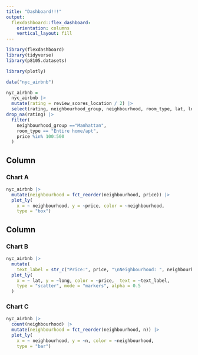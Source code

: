 ```yaml
---
title: "Dashboard!!!"
output: 
  flexdashboard::flex_dashboard:
    orientation: columns
    vertical_layout: fill
---
```


```r
library(flexdashboard)
library(tidyverse)
library(p8105.datasets)

library(plotly)
```

```r
data("nyc_airbnb")

nyc_airbnb = 
  nyc_airbnb |> 
  mutate(rating = review_scores_location / 2) |> 
  select(rating, neighbourhood_group, neighbourhood, room_type, lat, long, price) |> 
drop_na(rating) |> 
  filter(
    neighbourhood_group =="Manhattan", 
    room_type == "Entire home/apt", 
    price %in% 100:500
  )
```

Column {data-width=650}
-----------------------------------------------------------------------

### Chart A

```r
nyc_airbnb |> 
  mutate(neighbourhood = fct_reorder(neighbourhood, price)) |>
  plot_ly(
    x = ~ neighbourhood, y = ~price, color = ~neighbourhood,
    type = "box")
```

Column {data-width=350}
-----------------------------------------------------------------------

### Chart B

```r
nyc_airbnb |> 
  mutate(
    text_label = str_c("Price:", price, "\nNeighbourhood: ", neighbourhood)) |>
  plot_ly(
    x = ~ lat, y = ~long, color = ~price,  text = ~text_label,
    type = "scatter", mode = "markers", alpha = 0.5
  )
```

### Chart C

```r
nyc_airbnb |> 
  count(neighbourhood) |> 
  mutate(neighbourhood = fct_reorder(neighbourhood, n)) |> 
  plot_ly(
    x = ~ neighbourhood, y = ~n, color = ~neighbourhood,
    type = "bar")
```

